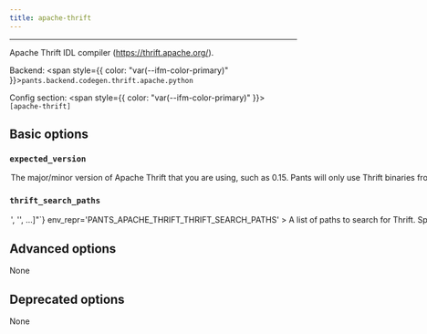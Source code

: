 ```yaml
---
title: apache-thrift
---
```



---

Apache Thrift IDL compiler (https://thrift.apache.org/).

Backend: <span style={{ color: "var(--ifm-color-primary)" }}>`pants.backend.codegen.thrift.apache.python`</span>

Config section: <span style={{ color: "var(--ifm-color-primary)" }}>`[apache-thrift]`</span>

## Basic options

<span className={styles.options}>

### `expected_version`

<Option
  cli_repr='--apache-thrift-expected-version=<str>'
  env_repr='PANTS_APACHE_THRIFT_EXPECTED_VERSION'
  default_repr='0.15'
>
  

The major/minor version of Apache Thrift that you are using, such as `0.15`.

Pants will only use Thrift binaries from `--thrift-search-paths` that have the expected version, and it will error if none are found.

Do not include the patch version.

</Option>


### `thrift_search_paths`

<Option
  cli_repr={`--apache-thrift-thrift-search-paths="['<str>', '<str>', ...]"`}
  env_repr='PANTS_APACHE_THRIFT_THRIFT_SEARCH_PATHS'
>
  

A list of paths to search for Thrift.

Specify absolute paths to directories with the `thrift` binary, e.g. `/usr/bin`. Earlier entries will be searched first.

The special string `"\<PATH>"` will expand to the contents of the PATH env var.

Can be overriden by field `apache_thrift_thrift_search_paths` on `local_environment`, `docker_environment`, or `remote_environment` targets.

</Option>


## Advanced options

None

## Deprecated options

None

</span>